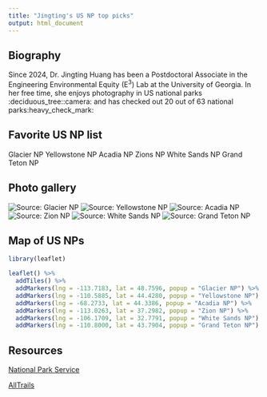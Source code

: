 ```yaml
---
title: "Jingting's US NP top picks"
output: html_document
---
```


## Biography

Since 2024, Dr. Jingting Huang has been a Postdoctoral Associate in the Engineering Environmental Equity (E^3^) Lab at the University of Georgia. In her free time, she enjoys photography in US national parks :deciduous_tree::camera: and has checked out 20 out of 63 national parks:heavy_check_mark:

## Favorite US NP list

Glacier NP
Yellowstone NP
Acadia NP
Zions NP
White Sands NP
Grand Teton NP

## Photo gallery

![*Source: Glacier NP*](https://www.shutterbug.com/images/styles/960-wide/public/photo_post/[uid]/GoatLakeEdit22017_1.jpg)
![*Source: Yellowstone NP*](https://a.cdn-hotels.com/gdcs/production147/d1071/bebd0f9e-892b-4643-a23b-92af0ee3ae31.jpg)
![*Source: Acadia NP*](https://morethanjustparks.com/wp-content/uploads/2020/10/6V9A9031.jpg)
![*Source: Zion NP*](https://visitutahkenticoprod.blob.core.windows.net/cmsroot/visitutah/media/site-assets/three-season-photography/mighty-5/zion/zion-national-park_the-narrows_istock.jpg)
![*Source: White Sands NP*](https://goeddelgallery.com/wp-content/uploads/2021/04/White-Sands-National-Monument-sunrise-mountains.jpg)
![*Source: Grand Teton NP*](https://eternalarrival.com/wp-content/uploads/2021/01/fall-grand-teton-np-shutterstock_1390678799-1.jpg)

## Map of US NPs

```r
library(leaflet)

leaflet() %>% 
  addTiles() %>%     
  addMarkers(lng = -113.7183, lat = 48.7596, popup = "Glacier NP") %>%
  addMarkers(lng = -110.5885, lat = 44.4280, popup = "Yellowstone NP") %>%
  addMarkers(lng = -68.2733, lat = 44.3386, popup = "Acadia NP") %>%
  addMarkers(lng = -113.0263, lat = 37.2982, popup = "Zion NP") %>%
  addMarkers(lng = -106.1709, lat = 32.7791, popup = "White Sands NP") %>%
  addMarkers(lng = -110.8000, lat = 43.7904, popup = "Grand Teton NP")
```

## Resources

[National Park Service](https://www.nps.gov)

[AllTrails](https://www.alltrails.com)
